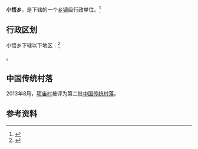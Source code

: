 {{中国乡级行政区|42/09/21/200/000
| 电话区号 = 712
}}

'''小悟乡'''，是{{PRC admin/fullname|42/09/21/200/000|3}}下辖的一个[[乡镇|乡镇]]级行政单位。<ref>{{PRC admin/ref sgc|{{PRC admin/parent|42/09/21/200/000}}}}</ref>

== 行政区划 ==

小悟乡下辖以下地区：<ref>{{PRC admin/ref sgc|42/09/21/200/000}}</ref>

{{PRC admin/children|42/09/21/200/000}}。

==中国传统村落==
2013年8月，[[项庙村|项庙村]]被评为第二批[[中国传统村落|中国传统村落]]。

== 参考资料 ==

{{reflist}}

{{行政区划小作品}}
{{PRC admin/navcat|42/09/21/200/000}}